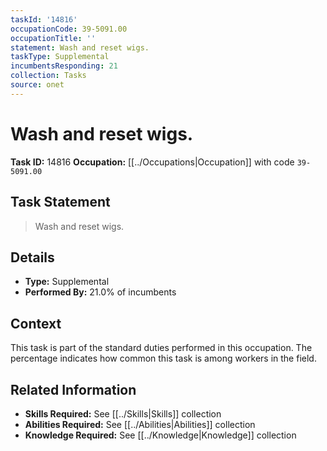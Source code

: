 ```yaml
---
taskId: '14816'
occupationCode: 39-5091.00
occupationTitle: ''
statement: Wash and reset wigs.
taskType: Supplemental
incumbentsResponding: 21
collection: Tasks
source: onet
---
```

# Wash and reset wigs.

**Task ID:** 14816
**Occupation:** [[../Occupations|Occupation]] with code `39-5091.00`

## Task Statement

> Wash and reset wigs.

## Details

- **Type:** Supplemental
- **Performed By:** 21.0% of incumbents

## Context

This task is part of the standard duties performed in this occupation. The percentage indicates how common this task is among workers in the field.

## Related Information

- **Skills Required:** See [[../Skills|Skills]] collection
- **Abilities Required:** See [[../Abilities|Abilities]] collection
- **Knowledge Required:** See [[../Knowledge|Knowledge]] collection
